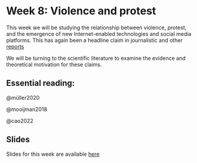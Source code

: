 # Week 8: Violence and protest

This week we will be studying the relationship between violence, protest, and the emergence of new Internet-enabled technologies and social media platforms. This has again been a headline claim in journalistic and other [reports](https://www.amnesty.org/en/latest/news/2022/09/myanmar-facebooks-systems-promoted-violence-against-rohingya-meta-owes-reparations-new-report/)

We will be turning to the scientific literature to examine the evidence and theoretical motivation for these claims.

## Essential reading:

@müller2020

@mooijman2018

@cao2022

## Slides

Slides for this week are available [here](https://raw.githack.com/cjbarrie/CS-ED/main/slides/008_violence_protest.html#/title-slide)
